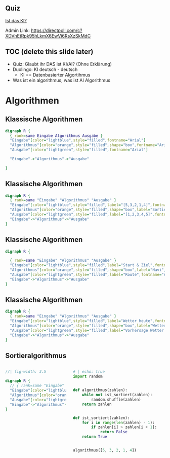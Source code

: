 

## Quiz

[Ist das KI?](https://directpoll.com/r?XDbzPBd3ixYqg8tMPoeAV7wc3BzeALtPCeIVuaub)

::: {.notes}
Admin Link: [https://directpoll.com/c?XDVhEtRpk95hLkmX6EwVi6RsXzSkMdC](https://directpoll.com/c?XDVhEtRpk95hLkmX6EwVi6RsXzSkMdC)
:::


## TOC (delete this slide later)
- Quiz: Glaubt ihr DAS ist KI/AI? (Ohne Erklärung)
- Duolingo: KI deutsch - deutsch
  - KI == Datenbasierter Algortihmus
- Was ist ein algorithmus, was ist AI Algorithmus

# Algorithmen


## Klassische Algorithmen


```dot
digraph R {
  { rank=same Eingabe Algorithmus Ausgabe }
  "Eingabe"[color="lightblue",style="filled",fontname="Arial"]
  "Algorithmus"[color="orange",style="filled",shape="box",fontname="Arial"]
  "Ausgabe"[color="lightgreen",style="filled",fontname="Arial"]

  "Eingabe"->"Algorithmus"->"Ausgabe"

}
```

## Klassische Algorithmen
```dot
digraph R {
  { rank=same "Eingabe" "Algorithmus" "Ausgabe" }
  "Eingabe"[color="lightblue",style="filled",label="[5,3,2,1,4]",fontname="Arial"]
  "Algorithmus"[color="orange",style="filled",shape="box",label="Sortieralgorithmus",fontname="Arial"]
  "Ausgabe"[color="lightgreen",style="filled",label="[1,2,3,4,5]",fontname="Arial"]
  "Eingabe"->"Algorithmus"->"Ausgabe"
}
```

## Klassische Algorithmen
```dot
digraph R {

  { rank=same "Eingabe" "Algorithmus" "Ausgabe" }
  "Eingabe"[color="lightblue",style="filled",label="Start & Ziel",fontname="Arial"]
  "Algorithmus"[color="orange",style="filled",shape="box",label="Navi",fontname="Arial"]
  "Ausgabe"[color="lightgreen",style="filled",label="Route",fontname="Arial"]
  "Eingabe"->"Algorithmus"->"Ausgabe"
}
```


## Klassische Algorithmen
```dot
digraph R {
  { rank=same "Eingabe" "Algorithmus" "Ausgabe" }
  "Eingabe"[color="lightblue",style="filled",label="Wetter heute",fontname="Arial"]
  "Algorithmus"[color="orange",style="filled",shape="box",label="Wettersimulation",fontname="Arial"]
  "Ausgabe"[color="lightgreen",style="filled",label="Vorhersage Wetter morgen",fontname="Arial"]
  "Eingabe"->"Algorithmus"->"Ausgabe"
}
```



## Sortieralgorithmus

:::: {.columns}

::: {.column width="40%"}
```dot
//| fig-width: 3.5

digraph R {
  // { rank=same "Eingabe" "Algorithmus" "Ausgabe" }
  "Eingabe"[color="lightblue",style="filled",label="[5,3,2,1,4]",fontname="Arial"]
  "Algorithmus"[color="orange",style="filled",shape="box",label="Sortieralgorithmus",fontname="Arial"]
  "Ausgabe"[color="lightgreen",style="filled",label="[1,2,3,4,5]",fontname="Arial"]
  "Eingabe"->"Algorithmus"->"Ausgabe"
}
```
:::

::: {.column width="60%"}
```python
# | echo: true
import random


def algorithmus(zahlen):
    while not ist_sortiert(zahlen):
        random.shuffle(zahlen)
    return zahlen


def ist_sortiert(zahlen):
    for i in range(len(zahlen) - 1):
        if zahlen[i] > zahlen[i + 1]:
            return False
    return True


algorithmus([5, 3, 2, 1, 4])
```

:::

::::
